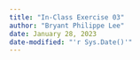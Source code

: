 ```yaml
---
title: "In-Class Exercise 03"
author: "Bryant Philippe Lee"
date: January 28, 2023
date-modified: "'r Sys.Date()'"
---
```

